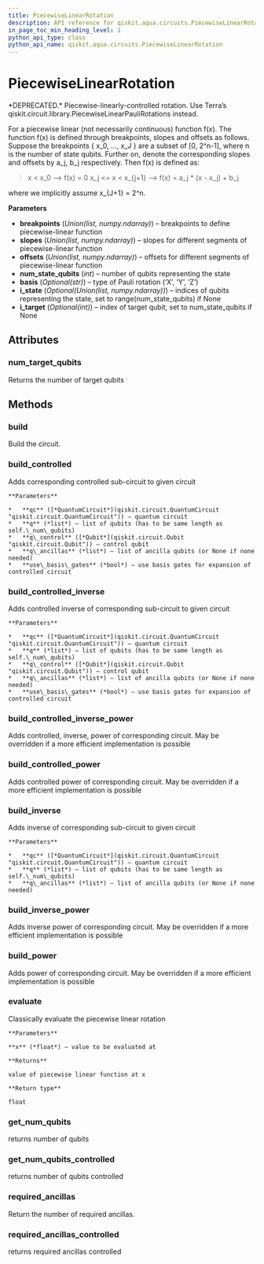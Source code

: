 ```yaml
---
title: PiecewiseLinearRotation
description: API reference for qiskit.aqua.circuits.PiecewiseLinearRotation
in_page_toc_min_heading_level: 1
python_api_type: class
python_api_name: qiskit.aqua.circuits.PiecewiseLinearRotation
---
```


# PiecewiseLinearRotation

<Class id="qiskit.aqua.circuits.PiecewiseLinearRotation" github="https://github.com/qiskit-community/qiskit-aqua/tree/stable/0.7/qiskit/aqua/circuits/piecewise_linear_rotation.py" signature="PiecewiseLinearRotation(breakpoints, slopes, offsets, num_state_qubits, basis='Y', i_state=None, i_target=None)">
  *DEPRECATED.* Piecewise-linearly-controlled rotation.

  <Admonition title="Deprecated since version 0.7.0" type="danger">
    Use Terra’s qiskit.circuit.library.PiecewiseLinearPauliRotations instead.
  </Admonition>

  For a piecewise linear (not necessarily continuous) function f(x). The function f(x) is defined through breakpoints, slopes and offsets as follows. Suppose the breakpoints \{ x\_0, …, x\_J } are a subset of \[0, 2^n-1], where n is the number of state qubits. Further on, denote the corresponding slopes and offsets by a\_j, b\_j respectively. Then f(x) is defined as:

  > x \< x\_0 –> f(x) = 0 x\_j \<= x \< x\_\{j+1} –> f(x) = a\_j \* (x - x\_j) + b\_j

  where we implicitly assume x\_\{J+1} = 2^n.

  **Parameters**

  *   **breakpoints** (*Union(list, numpy.ndarray)*) – breakpoints to define piecewise-linear function
  *   **slopes** (*Union(list, numpy.ndarray)*) – slopes for different segments of piecewise-linear function
  *   **offsets** (*Union(list, numpy.ndarray)*) – offsets for different segments of piecewise-linear function
  *   **num\_state\_qubits** (*int*) – number of qubits representing the state
  *   **basis** (*Optional(str)*) – type of Pauli rotation (‘X’, ‘Y’, ‘Z’)
  *   **i\_state** (*Optional(Union(list, numpy.ndarray))*) – indices of qubits representing the state, set to range(num\_state\_qubits) if None
  *   **i\_target** (*Optional(int)*) – index of target qubit, set to num\_state\_qubits if None

  ## Attributes

  ### num\_target\_qubits

  <Attribute id="qiskit.aqua.circuits.PiecewiseLinearRotation.num_target_qubits" name="num_target_qubits">
    Returns the number of target qubits
  </Attribute>

  ## Methods

  ### build

  <Function id="qiskit.aqua.circuits.PiecewiseLinearRotation.build" name="build" signature="PiecewiseLinearRotation.build(qc, q, q_ancillas=None, params=None)">
    Build the circuit.
  </Function>

  ### build\_controlled

  <Function id="qiskit.aqua.circuits.PiecewiseLinearRotation.build_controlled" name="build_controlled" signature="PiecewiseLinearRotation.build_controlled(qc, q, q_control, q_ancillas=None, use_basis_gates=True)">
    Adds corresponding controlled sub-circuit to given circuit

    **Parameters**

    *   **qc** ([*QuantumCircuit*](qiskit.circuit.QuantumCircuit "qiskit.circuit.QuantumCircuit")) – quantum circuit
    *   **q** (*list*) – list of qubits (has to be same length as self.\_num\_qubits)
    *   **q\_control** ([*Qubit*](qiskit.circuit.Qubit "qiskit.circuit.Qubit")) – control qubit
    *   **q\_ancillas** (*list*) – list of ancilla qubits (or None if none needed)
    *   **use\_basis\_gates** (*bool*) – use basis gates for expansion of controlled circuit
  </Function>

  ### build\_controlled\_inverse

  <Function id="qiskit.aqua.circuits.PiecewiseLinearRotation.build_controlled_inverse" name="build_controlled_inverse" signature="PiecewiseLinearRotation.build_controlled_inverse(qc, q, q_control, q_ancillas=None, use_basis_gates=True)">
    Adds controlled inverse of corresponding sub-circuit to given circuit

    **Parameters**

    *   **qc** ([*QuantumCircuit*](qiskit.circuit.QuantumCircuit "qiskit.circuit.QuantumCircuit")) – quantum circuit
    *   **q** (*list*) – list of qubits (has to be same length as self.\_num\_qubits)
    *   **q\_control** ([*Qubit*](qiskit.circuit.Qubit "qiskit.circuit.Qubit")) – control qubit
    *   **q\_ancillas** (*list*) – list of ancilla qubits (or None if none needed)
    *   **use\_basis\_gates** (*bool*) – use basis gates for expansion of controlled circuit
  </Function>

  ### build\_controlled\_inverse\_power

  <Function id="qiskit.aqua.circuits.PiecewiseLinearRotation.build_controlled_inverse_power" name="build_controlled_inverse_power" signature="PiecewiseLinearRotation.build_controlled_inverse_power(qc, q, q_control, power, q_ancillas=None, use_basis_gates=True)">
    Adds controlled, inverse, power of corresponding circuit. May be overridden if a more efficient implementation is possible
  </Function>

  ### build\_controlled\_power

  <Function id="qiskit.aqua.circuits.PiecewiseLinearRotation.build_controlled_power" name="build_controlled_power" signature="PiecewiseLinearRotation.build_controlled_power(qc, q, q_control, power, q_ancillas=None, use_basis_gates=True)">
    Adds controlled power of corresponding circuit. May be overridden if a more efficient implementation is possible
  </Function>

  ### build\_inverse

  <Function id="qiskit.aqua.circuits.PiecewiseLinearRotation.build_inverse" name="build_inverse" signature="PiecewiseLinearRotation.build_inverse(qc, q, q_ancillas=None)">
    Adds inverse of corresponding sub-circuit to given circuit

    **Parameters**

    *   **qc** ([*QuantumCircuit*](qiskit.circuit.QuantumCircuit "qiskit.circuit.QuantumCircuit")) – quantum circuit
    *   **q** (*list*) – list of qubits (has to be same length as self.\_num\_qubits)
    *   **q\_ancillas** (*list*) – list of ancilla qubits (or None if none needed)
  </Function>

  ### build\_inverse\_power

  <Function id="qiskit.aqua.circuits.PiecewiseLinearRotation.build_inverse_power" name="build_inverse_power" signature="PiecewiseLinearRotation.build_inverse_power(qc, q, power, q_ancillas=None)">
    Adds inverse power of corresponding circuit. May be overridden if a more efficient implementation is possible
  </Function>

  ### build\_power

  <Function id="qiskit.aqua.circuits.PiecewiseLinearRotation.build_power" name="build_power" signature="PiecewiseLinearRotation.build_power(qc, q, power, q_ancillas=None)">
    Adds power of corresponding circuit. May be overridden if a more efficient implementation is possible
  </Function>

  ### evaluate

  <Function id="qiskit.aqua.circuits.PiecewiseLinearRotation.evaluate" name="evaluate" signature="PiecewiseLinearRotation.evaluate(x)">
    Classically evaluate the piecewise linear rotation

    **Parameters**

    **x** (*float*) – value to be evaluated at

    **Returns**

    value of piecewise linear function at x

    **Return type**

    float
  </Function>

  ### get\_num\_qubits

  <Function id="qiskit.aqua.circuits.PiecewiseLinearRotation.get_num_qubits" name="get_num_qubits" signature="PiecewiseLinearRotation.get_num_qubits()">
    returns number of qubits
  </Function>

  ### get\_num\_qubits\_controlled

  <Function id="qiskit.aqua.circuits.PiecewiseLinearRotation.get_num_qubits_controlled" name="get_num_qubits_controlled" signature="PiecewiseLinearRotation.get_num_qubits_controlled()">
    returns number of qubits controlled
  </Function>

  ### required\_ancillas

  <Function id="qiskit.aqua.circuits.PiecewiseLinearRotation.required_ancillas" name="required_ancillas" signature="PiecewiseLinearRotation.required_ancillas()">
    Return the number of required ancillas.
  </Function>

  ### required\_ancillas\_controlled

  <Function id="qiskit.aqua.circuits.PiecewiseLinearRotation.required_ancillas_controlled" name="required_ancillas_controlled" signature="PiecewiseLinearRotation.required_ancillas_controlled()">
    returns required ancillas controlled
  </Function>
</Class>


